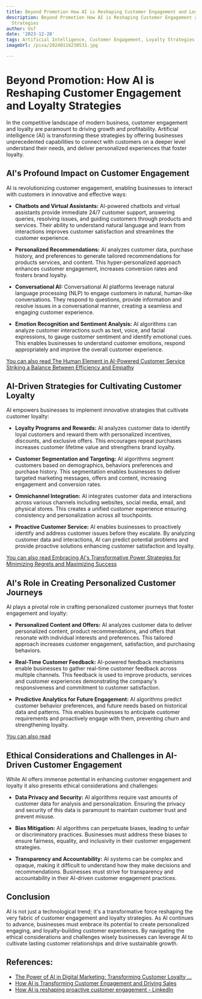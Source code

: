 ```yaml
---
title: Beyond Promotion How AI is Reshaping Customer Engagement and Loyalty Strategies
description: Beyond Promotion How AI is Reshaping Customer Engagement and Loyalty
  Strategies
author: Usf
date: '2023-12-28'
tags: Artificial Intelligence, Customer Engagement, Loyalty Strategies
imageUrl: /pixa/20240116230531.jpg

---
```

# Beyond  Promotion: How AI is Reshaping Customer Engagement and Loyalty Strategies

In  the competitive  landscape of modern business, customer engagement and loyalty are paramount to driving growth and profitability. Artificial intelligence (AI) is transforming these strategies  by offering businesses unprecedented capabilities to connect with customers on a deeper level understand  their needs, and deliver personalized experiences that foster loyalty.

## AI's Profound Impact on  Customer Engagement

AI is revolutionizing customer engagement, enabling businesses to interact with customers in innovative and effective ways:

- **Chatbots and Virtual Assistants:** AI-powered chatbots and virtual assistants provide immediate 24/7 customer support, answering  queries,  resolving issues, and guiding customers through products and services. Their ability to understand natural language  and learn from interactions improves customer  satisfaction and  streamlines  the customer experience.

- **Personalized Recommendations:** AI analyzes customer data, purchase history, and preferences to generate tailored recommendations for products services, and content. This hyper-personalized approach enhances customer engagement, increases conversion rates and fosters  brand  loyalty.

- **Conversational AI:** Conversational AI platforms leverage natural language processing (NLP) to engage customers in natural,  human-like conversations. They respond to questions, provide information and resolve issues in a conversational manner, creating a seamless and engaging customer experience.

-  **Emotion Recognition and Sentiment Analysis:** AI algorithms can analyze customer interactions such as text, voice,  and  facial expressions,  to gauge customer sentiment and identify emotional cues. This enables businesses  to understand  customer emotions, respond appropriately and improve the overall customer experience.

[You can also read The  Human Element in  AI-Powered Customer Service Striking a  Balance Between Efficiency and Empathy](The%20Human%20Element%20in%20AI-Powered%20Customer%20Service%20Striking%20a%20Balance%20Between%20Efficiency%20and%20Empathy)


## AI-Driven Strategies for Cultivating Customer Loyalty

AI empowers businesses  to implement innovative strategies that cultivate  customer loyalty:

- **Loyalty Programs and Rewards:** AI analyzes customer data to identify  loyal customers and reward them with personalized incentives, discounts, and  exclusive offers. This encourages repeat purchases increases customer lifetime  value and strengthens brand loyalty.

-  **Customer Segmentation and Targeting:** AI algorithms segment customers based on demographics, behaviors preferences and  purchase history. This segmentation enables businesses to deliver targeted marketing messages, offers and content, increasing engagement and conversion rates.

- **Omnichannel Integration:** AI  integrates customer data and  interactions across various channels including websites, social media, email, and physical stores. This creates a unified customer experience ensuring consistency and personalization across all touchpoints.

- **Proactive Customer Service:** AI enables  businesses to proactively identify and address customer issues before they escalate. By analyzing customer data and interactions, AI can predict potential problems and  provide  proactive solutions enhancing customer satisfaction and loyalty.

[You can  also read Embracing  AI's Transformative Power Strategies for Minimizing Regrets and Maximizing Success](Embracing%20AI%27s%20Transformative%20Power%20Strategies%20for%20Minimizing%20Regrets%20and%20Maximizing%20Success)


## AI's Role in Creating Personalized Customer Journeys

AI plays a pivotal role in crafting personalized customer journeys that foster engagement and  loyalty:

- **Personalized Content and Offers:** AI analyzes customer  data to deliver personalized content, product recommendations, and offers that resonate with individual interests and  preferences. This tailored approach increases customer engagement, satisfaction, and purchasing behaviors.

- **Real-Time  Customer Feedback:**  AI-powered feedback mechanisms enable  businesses to gather real-time customer feedback  across multiple channels.  This feedback is  used  to improve products, services and customer experiences  demonstrating the company's responsiveness and commitment to customer  satisfaction.

- **Predictive Analytics for Future Engagement:** AI  algorithms predict customer behavior preferences, and future needs based on historical data and patterns. This enables businesses to anticipate customer  requirements and proactively engage with them, preventing churn and strengthening loyalty.

[You can also read ]()


## Ethical Considerations and  Challenges in AI-Driven Customer Engagement

While AI offers immense  potential in enhancing customer engagement and loyalty it also presents ethical  considerations and challenges:

-  **Data Privacy and Security:** AI algorithms require vast  amounts of customer data for analysis and personalization. Ensuring the privacy and security  of this data is  paramount to maintain  customer trust and prevent misuse.

- **Bias Mitigation:**  AI algorithms can  perpetuate  biases, leading to unfair or discriminatory  practices. Businesses must address these biases to ensure fairness,  equality, and inclusivity in their customer engagement strategies.

-  **Transparency and Accountability:** AI systems  can be complex and opaque, making it difficult to understand how they make  decisions and recommendations. Businesses must strive for transparency and accountability in their AI-driven customer engagement  practices.

## Conclusion

AI is not just a technological trend; it's a transformative force reshaping the very fabric of customer engagement and loyalty strategies. As AI continues to advance, businesses must embrace its potential to create personalized engaging, and loyalty-building customer experiences. By navigating the  ethical considerations and challenges wisely businesses can  leverage  AI to cultivate lasting customer relationships and drive sustainable growth.

## References:
- [The Power of AI in Digital Marketing: Transforming Customer Loyalty ...](https://www.linkedin.com/pulse/power-ai-digital-marketing-transforming-customer-loyalty-i-kenney)
- [How AI is Transforming Customer Engagement and Driving Sales](https://blavityinc.com/how-ai-is-transforming-engagement/)
- [How AI is reshaping proactive customer engagement - LinkedIn](https://www.linkedin.com/pulse/how-ai-reshaping-proactive-customer-engagement-glancecx)

